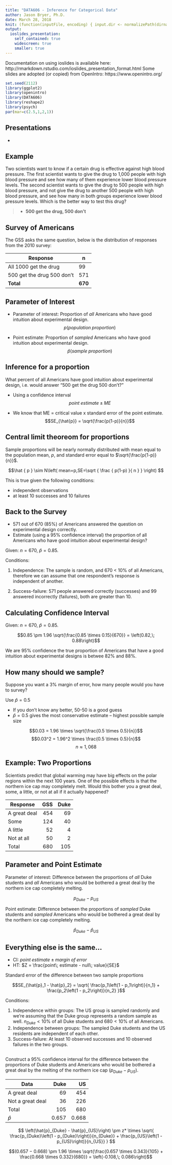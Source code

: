 ```yaml
---
title: "DATA606 - Inference for Categorical Data"
author: Jason Bryer, Ph.D.
date: March 28, 2018
knit: (function(inputFile, encoding) { input.dir <- normalizePath(dirname(inputFile)); rmarkdown::render(input = inputFile, encoding = encoding, quiet=FALSE, output_file = paste0(input.dir,'/../docs/slides/', tools::file_path_sans_ext(basename(inputFile)), '.html')); })
output:
  ioslides_presentation:
    self_contained: true
    widescreen: true
    smaller: true
---
```

	
<div class="notes">
Documentation on using ioslides is available here:
http://rmarkdown.rstudio.com/ioslides_presentation_format.html
Some slides are adopted (or copied) from OpenIntro: https://www.openintro.org/
</div>

```r
set.seed(2112)
library(ggplot2)
library(openintro)
library(DATA606)
library(reshape2)
library(psych)
par(mar=c(2.5,1,2,1))

```

## Presentations

*

## Example

Two scientists want to know if a certain drug is effective against high blood pressure. The first scientist wants to give the drug to 1,000 people with high blood pressure and see how many of them experience lower blood pressure levels. The second scientist wants to give the drug to 500 people with high blood pressure, and not give the drug to another 500 people with high blood pressure, and see how many in both groups experience lower blood pressure levels. Which is the better way to test this drug?

>- **500 get the drug, 500 don’t**

## Survey of Americans

The GSS asks the same question, below is the distribution of responses from the 2010 survey:

Response                   | n
---------------------------|------
All 1000 get the drug      | 99 
500 get the drug 500 don’t | 571
**Total**                  | **670**

## Parameter of Interest

* Parameter of interest: Proportion of *all* Americans who have good intuition about experimental design.  
$$p(population\; proportion)$$

* Point estimate: Proportion of *sampled* Americans who have good
intuition about experimental design.  
$$\hat{p}(sample\; proportion)$$

## Inference for a proportion

What percent of all Americans have good intuition about experimental design, i.e. would answer “500 get the drug 500 don't?"

* Using a confidence interval
$$point\; estimate \pm ME$$

* We know that ME = critical value x standard error of the point estimate.
$$SE_{\hat{p}} = \sqrt{\frac{p(1-p)}{n}}$$

##  Central limit theoreom for proportions

Sample proportions will be nearly normally distributed with mean equal to the population mean, *p*, and standard error equal to $\sqrt{\frac{p(1-p)}{n}}$.

$$\hat { p } \sim N\left( mean=p,SE=\sqrt { \frac { p(1-p) }{ n }  }  \right) $$

This is true given the following conditions:

* independent observations
* at least 10 successes and 10 failures

## Back to the Survey

* 571 out of 670 (85%) of Americans answered the question on experimental design correctly.
* Estimate (using a 95% confidence interval) the proportion of all Americans who have good intuition about experimental design?

Given: $n = 670$, $\hat{p} = 0.85$.

Conditions:

1. Independence: The sample is random, and 670 < 10% of all Americans, therefore we can assume that one respondent’s response is independent of another.

2. Success-failure: 571 people answered correctly (successes) and 99 answered incorrectly (failures), both are greater than 10.

## Calculating Confidence Interval

Given: $n = 670$, $\hat{p} = 0.85$.

$$0.85 \pm 1.96 \sqrt{\frac{0.85 \times 0.15}{670}} = \left(0.82,\; 0.88\right)$$

We are 95% confidence the true proportion of Americans that have a good intuition about experimental designs is betwee 82% and 88%.

## How many should we sample?

Suppose you want a 3% margin of error, how many people would you have to survey?

Use $\hat{p} = 0.5$

* If you don’t know any better, 50-50 is a good guess
* $\hat{p} = 0.5$ gives the most conservative estimate – highest possible sample size

$$0.03 = 1.96 \times \sqrt{\frac{0.5 \times 0.5}{n}}$$
$$0.03^2 = 1.96^2 \times \frac{0.5 \times 0.5}{n}$$
$$n \approx 1,068$$

## Example: Two Proportions

Scientists predict that global warming may have big effects on the polar regions within the next 100 years. One of the possible effects is that the northern ice cap may completely melt. Would this bother you a great deal, some, a little, or not at all if it actually happened?

Response     | GSS | Duke
-------------|----:|-----:
A great deal | 454 |  69
Some         | 124 |  40
A little     |  52 |   4
Not at all   |  50 |   2
Total        | 680 | 105

## Parameter and Point Estimate

Parameter of interest: Difference between the proportions of *all* Duke students and *all* Americans who would be bothered a great deal by the northern ice cap completely melting.

$$p_{Duke} - p_{US}$$

Point estimate: Difference between the proportions of *sampled* Duke students and *sampled* Americans who would be bothered a great deal by the northern ice cap completely melting.

$$\hat{p}_{Duke} - \hat{p}_{US}$$

## Everything else is the same...

* CI: $point\; estimate \pm margin\; of\; error$
* HT: $Z = \frac{point\; estimate - null\; value}{SE}$

Standard error of the difference between two sample proportions

$$SE_{\hat{p}_1 - \hat{p}_2} = \sqrt{ \frac{p_1\left(1 - p_1\right)}{n_1} + \frac{p_2\left(1 - p_2\right)}{n_2} }$$

Conditions:

1. Independence within groups: The US group is sampled randomly and we’re assuming that the Duke group represents a random sample as well. $n_{Duke} < 10\%$ of all Duke students and $680 < 10\%$ of all Americans.
2. Independence between groups: The sampled Duke students and the US residents are independent of each other.
3. Success-failure: At least 10 observed successes and 10 observed failures in the two groups.

## 

Construct a 95% confidence interval for the difference between the proportions of Duke students and Americans who would be bothered a great deal by the melting of the northern ice cap ($p_{Duke} − p_{US}$).

Data             |  Duke |  US
-----------------|------:|-----:
A great deal     |   69  | 454
Not a great deal |   36  | 226
Total            |  105  | 680
$\hat{p}$        | 0.657 | 0.668

$$ \left(\hat{p}_{Duke} - \hat{p}_{US}\right) \pm z* \times \sqrt{ \frac{p_{Duke}\left(1 - p_{Duke}\right)}{n_{Duke}} + \frac{p_{US}\left(1 - p_{US}\right)}{n_{US}} } $$

$$(0.657 − 0.668) \pm 1.96 \times \sqrt{\frac{0.657 \times 0.343}{105} + \frac{0.668 \times 0.332}{680}} = \left(-0.108,\; 0.086\right)$$



